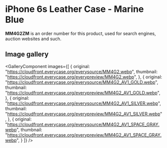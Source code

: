 
# iPhone 6s Leather Case - Marine Blue

<Callout type='info' emoji='👉🏻'>**MM4G2ZM** is an order number for this product, used for search engines, auction websites and such.</Callout>

## Image gallery

<GalleryComponent
    images={[
      {
        original: "https://cloudfront.everycase.org/everysource/MM4G2.webp",
        thumbnail: "https://cloudfront.everycase.org/everypreview/MM4G2.webp",
      },
      {
        original: "https://cloudfront.everycase.org/everysource/MM4G2_AV1_GOLD.webp",
        thumbnail: "https://cloudfront.everycase.org/everypreview/MM4G2_AV1_GOLD.webp",
      },
      {
        original: "https://cloudfront.everycase.org/everysource/MM4G2_AV1_SILVER.webp",
        thumbnail: "https://cloudfront.everycase.org/everypreview/MM4G2_AV1_SILVER.webp",
      },
      {
        original: "https://cloudfront.everycase.org/everysource/MM4G2_AV1_SPACE_GRAY.webp",
        thumbnail: "https://cloudfront.everycase.org/everypreview/MM4G2_AV1_SPACE_GRAY.webp",
      }
    ]}
  />
